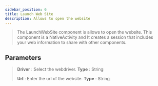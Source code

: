 ```yaml
---
sidebar_position: 6
title: Launch Web Site
description: Allows to open the website
---
```


> The LaunchWebSite component is allows to open the website. This component is a NativeActivity and It creates a session that includes your web information to share with other components.

## Parameters

> **Driver** :  Select the webdriver. **Type** : String
>
> **Url** : Enter the url of the website. **Type** : String
